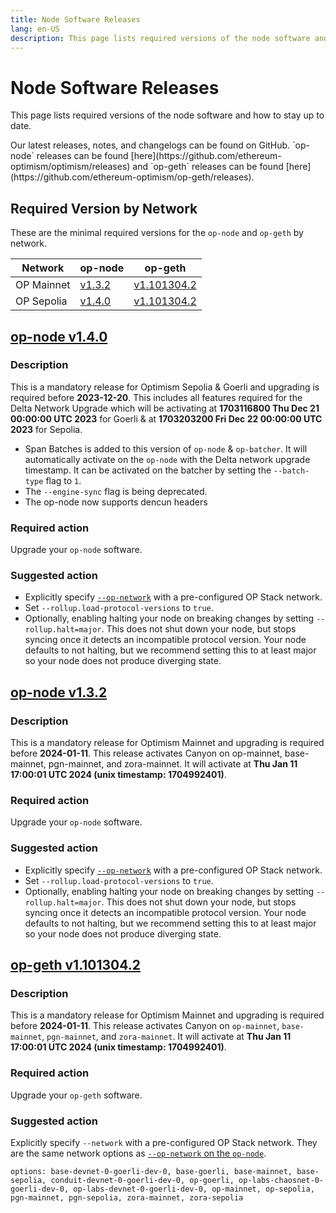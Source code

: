 ```yaml
---
title: Node Software Releases
lang: en-US
description: This page lists required versions of the node software and how to stay up to date.
---
```



# Node Software Releases

This page lists required versions of the node software and how to stay up to date.

<Callout type="info">
  Our latest releases, notes, and changelogs can be found on GitHub. `op-node` releases can be found [here](https://github.com/ethereum-optimism/optimism/releases)
  and `op-geth` releases can be found [here](https://github.com/ethereum-optimism/op-geth/releases).
</Callout>

## Required Version by Network

These are the minimal required versions for the `op-node` and `op-geth` by network.

| Network    | op-node                                                                               | op-geth                                                                              |
| ---------- | ------------------------------------------------------------------------------------- | ------------------------------------------------------------------------------------ |
| OP Mainnet | [v1.3.2](https://github.com/ethereum-optimism/optimism/releases/tag/op-node%2Fv1.3.2) | [v1.101304.2](https://github.com/ethereum-optimism/op-geth/releases/tag/v1.101304.2) |
| OP Sepolia | [v1.4.0](https://github.com/ethereum-optimism/optimism/releases/tag/op-node%2Fv1.4.0) | [v1.101304.2](https://github.com/ethereum-optimism/op-geth/releases/tag/v1.101304.2) |

## [op-node v1.4.0](https://github.com/ethereum-optimism/optimism/releases/tag/op-node%2Fv1.4.0)

### Description

This is a mandatory release for Optimism Sepolia & Goerli and upgrading is required before **2023-12-20**.
This includes all features required for the Delta Network Upgrade which will be activating at **1703116800 Thu Dec 21 00:00:00 UTC 2023** for Goerli & at **1703203200 Fri Dec 22 00:00:00 UTC 2023** for Sepolia.

*   Span Batches is added to this version of `op-node` & `op-batcher`. It will automatically activate on the `op-node` with the Delta network upgrade timestamp. It can be activated on the batcher by setting the `--batch-type` flag to `1`.
*   The `--engine-sync` flag is being deprecated.
*   The op-node now supports dencun headers

### Required action

Upgrade your `op-node` software.

### Suggested action

*   Explicitly specify [`--op-network`](https://docs.optimism.io/builders/node-operators/management/configuration#op-network) with a pre-configured OP Stack network.
*   Set `--rollup.load-protocol-versions` to `true`.
*   Optionally, enabling halting your node on breaking changes by setting `--rollup.halt=major`. This does not shut down your node, but stops syncing once it detects an incompatible protocol version. Your node defaults to not halting, but we recommend setting this to at least major so your node does not produce diverging state. 

## [op-node v1.3.2](https://github.com/ethereum-optimism/optimism/releases/tag/op-node%2Fv1.3.2)

### Description

This is a mandatory release for Optimism Mainnet and upgrading is required before **2024-01-11**. This release activates Canyon on op-mainnet, base-mainnet, pgn-mainnet, and zora-mainnet. It will activate at **Thu Jan 11 17:00:01 UTC 2024 (unix timestamp: 1704992401)**.

### Required action

Upgrade your `op-node` software.

### Suggested action

*   Explicitly specify [`--op-network`](https://docs.optimism.io/builders/node-operators/management/configuration#op-network) with a pre-configured OP Stack network.
*   Set `--rollup.load-protocol-versions` to `true`.
*   Optionally, enabling halting your node on breaking changes by setting `--rollup.halt=major`. This does not shut down your node, but stops syncing once it detects an incompatible protocol version. Your node defaults to not halting, but we recommend setting this to at least major so your node does not produce diverging state. 

## [op-geth v1.101304.2](https://github.com/ethereum-optimism/op-geth/releases/tag/v1.101304.2)

### Description

This is a mandatory release for Optimism Mainnet and upgrading is required before **2024-01-11**. This release activates Canyon on `op-mainnet`, `base-mainnet`, `pgn-mainnet`, and `zora-mainnet`. It will activate at **Thu Jan 11 17:00:01 UTC 2024 (unix timestamp: 1704992401)**.

### Required action

Upgrade your `op-geth` software.

### Suggested action

Explicitly specify `--network` with a pre-configured OP Stack network. They are the same network options as [`--op-network` on the `op-node`](https://docs.optimism.io/builders/node-operators/management/configuration#op-network).

```
options: base-devnet-0-goerli-dev-0, base-goerli, base-mainnet, base-sepolia, conduit-devnet-0-goerli-dev-0, op-goerli, op-labs-chaosnet-0-goerli-dev-0, op-labs-devnet-0-goerli-dev-0, op-mainnet, op-sepolia, pgn-mainnet, pgn-sepolia, zora-mainnet, zora-sepolia
```
